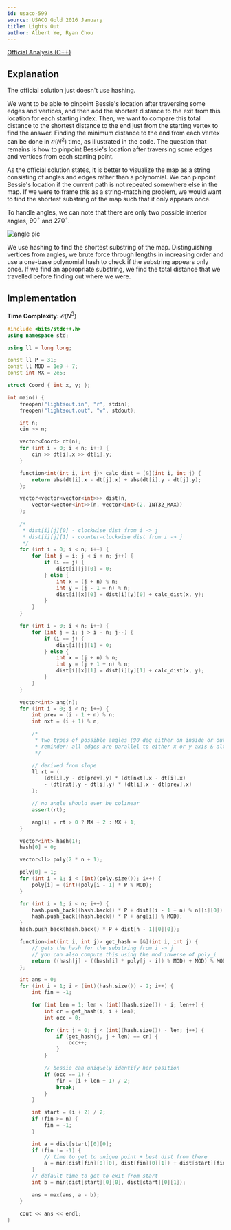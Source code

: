 ```yaml
---
id: usaco-599
source: USACO Gold 2016 January
title: Lights Out
author: Albert Ye, Ryan Chou
---
```


[Official Analysis (C++)](http://www.usaco.org/current/data/sol_lightsout_gold_jan16.html)

## Explanation
The official solution just doesn't use hashing.

We want to be able to pinpoint Bessie's location after traversing some edges and
vertices, and then add the shortest distance to the exit from this location for
each starting index. Then, we want to compare this total distance to the
shortest distance to the end just from the starting vertex to find the answer.
Finding the minimum distance to the end from each vertex can be done in
$\mathcal{O}(N^2)$ time, as illustrated in the code. The question that remains
is how to pinpoint Bessie's location after traversing some edges and vertices
from each starting point.

As the official solution states, it is better to visualize the map as a string
consisting of angles and edges rather than a polynomial. We can pinpoint
Bessie's location if the current path is not repeated somewhere else in the map.
If we were to frame this as a string-matching problem, we would want to find the
shortest substring of the map such that it only appears once.

To handle angles, we can note that there are only two possible interior angles, $90^\circ$ and $270^\circ$.

![angle pic](usaco-599/di_ang.png)

We use hashing to find the shortest substring of the map. Distinguishing
vertices from angles, we brute force through lengths in increasing order and use
a one-base polynomial hash to check if the substring appears only once. If we
find an appropriate substring, we find the total distance that we travelled
before finding out where we were.

## Implementation
**Time Complexity:** $\mathcal{O}(N^3)$

<LanguageSection>
<CPPSection>

```cpp
#include <bits/stdc++.h>
using namespace std;

using ll = long long;

const ll P = 31;
const ll MOD = 1e9 + 7;
const int MX = 2e5;

struct Coord { int x, y; };

int main() {
	freopen("lightsout.in", "r", stdin);
	freopen("lightsout.out", "w", stdout);

	int n;
	cin >> n;

	vector<Coord> dt(n);
	for (int i = 0; i < n; i++) {
		cin >> dt[i].x >> dt[i].y;
	}

	function<int(int i, int j)> calc_dist = [&](int i, int j) {
		return abs(dt[i].x - dt[j].x) + abs(dt[i].y - dt[j].y);
	};

	vector<vector<vector<int>>> dist(n,
		vector<vector<int>>(n, vector<int>(2, INT32_MAX))
	);
	
	/*
	 * dist[i][j][0] - clockwise dist from i -> j
	 * dist[i][j][1] - counter-clockwise dist from i -> j
	 */
	for (int i = 0; i < n; i++) {
		for (int j = i; j < i + n; j++) {
			if (i == j) {
				dist[i][j][0] = 0;
			} else {
				int x = (j + n) % n;
				int y = (j - 1 + n) % n;
				dist[i][x][0] = dist[i][y][0] + calc_dist(x, y);
			}
		}
	}

	for (int i = 0; i < n; i++) {
		for (int j = i; j > i - n; j--) {
			if (i == j) {
				dist[i][j][1] = 0;
			} else {
				int x = (j + n) % n;
				int y = (j + 1 + n) % n;
				dist[i][x][1] = dist[i][y][1] + calc_dist(x, y);
			}
		}
	}

	vector<int> ang(n);
	for (int i = 0; i < n; i++) {
		int prev = (i - 1 + n) % n;
		int nxt = (i + 1) % n;

		/*
		 * two types of possible angles (90 deg either on inside or outside)
		 * reminder: all edges are parallel to either x or y axis & alternate
		 */

		// derived from slope
		ll rt = (
			(dt[i].y - dt[prev].y) * (dt[nxt].x - dt[i].x)
			- (dt[nxt].y - dt[i].y) * (dt[i].x - dt[prev].x)
		);

		// no angle should ever be colinear
		assert(rt);

		ang[i] = rt > 0 ? MX + 2 : MX + 1;
	}

	vector<int> hash(1);
	hash[0] = 0;

	vector<ll> poly(2 * n + 1);

	poly[0] = 1;
	for (int i = 1; i < (int)(poly.size()); i++) {
		poly[i] = (int)(poly[i - 1] * P % MOD);
	}

	for (int i = 1; i < n; i++) {
		hash.push_back((hash.back() * P + dist[(i - 1 + n) % n][i][0]) % MOD);
		hash.push_back((hash.back() * P + ang[i]) % MOD);
	}
	hash.push_back(hash.back() * P + dist[n - 1][0][0]);

	function<int(int i, int j)> get_hash = [&](int i, int j) {
		// gets the hash for the substring from i -> j
		// you can also compute this using the mod inverse of poly_i
		return ((hash[j] - ((hash[i] * poly[j - i]) % MOD) + MOD) % MOD);
	};

	int ans = 0;
	for (int i = 1; i < (int)(hash.size()) - 2; i++) {
		int fin = -1;

		for (int len = 1; len < (int)(hash.size()) - i; len++) {
			int cr = get_hash(i, i + len);
			int occ = 0;

			for (int j = 0; j < (int)(hash.size()) - len; j++) {
				if (get_hash(j, j + len) == cr) {
					occ++;
				}
			}

			// bessie can uniquely identify her position
			if (occ == 1) {
				fin = (i + len + 1) / 2;
				break;
			}
		}

		int start = (i + 2) / 2;
		if (fin >= n) {
			fin = -1;
		}

		int a = dist[start][0][0];
		if (fin != -1) {
			// time to get to unique point + best dist from there
			a = min(dist[fin][0][0], dist[fin][0][1]) + dist[start][fin][0];
		}
		// default time to get to exit from start
		int b = min(dist[start][0][0], dist[start][0][1]);

		ans = max(ans, a - b);
	}

	cout << ans << endl;
}
```
</CPPSection>
</LanguageSection>
